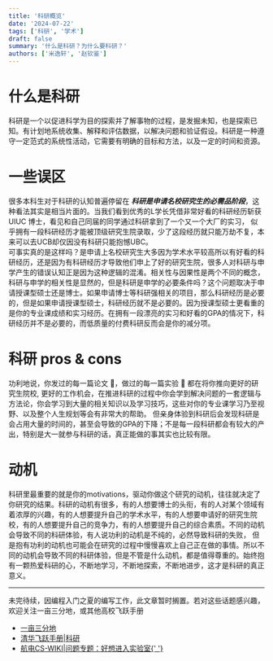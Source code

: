 ```yaml
---
title: '科研概览'
date: '2024-07-22'
tags: ['科研', '学术']
draft: false
summary: '什么是科研？为什么要科研？'
authors: ['米逸轩', '赵钦鉴']
---
```


# 什么是科研

科研是一个以促进科学为目的探索并了解事物的过程，是发掘未知，也是探索已知。有计划地系统收集、解释和评估数据，以解决问题和验证假设。科研是一种遵守一定范式的系统性活动，它需要有明确的目标和方法，以及一定的时间和资源。

# 一些误区

很多本科生对于科研的认知普遍停留在 **_科研是申请名校研究生的必需品阶段_**，这种看法其实是相当片面的。当我们看到优秀的L学长凭借非常好看的科研经历斩获 UIUC 博士，看见和自己同届的同学通过科研拿到了一个又一个大厂的实习，
似乎拥有一段科研经历才能被顶级研究生院录取，少了这段经历就只能万劫不复，本来可以去UCB却仅因没有科研只能抱憾UBC。  
可事实真的是这样吗？是申请上名校研究生大多因为学术水平较高所以有好看的科研经历，还是因为有科研经历才导致他们申上了好的研究生院，很多人对科研与申学产生的错误认知正是因为这种逻辑的混淆。相关性与因果性是两个不同的概念，
科研与申学的相关性是显然的，但是科研是申学的必要条件吗？这个问题取决于申请授课型硕士还是博士。如果申请博士等科研强相关的项目，那么科研经历是必要的，但是如果申请授课型硕士，科研经历就不是必要的。因为授课型硕士更看重的
是你的专业课成绩和实习经历。在拥有一段漂亮的实习和好看的GPA的情况下，科研经历并不是必要的，而低质量的付费科研反而会是你的减分项。

# 科研 pros & cons

功利地说，你发过的每一篇论文 📑，做过的每一篇实验 🧪 都在将你推向更好的研究生院校, 更好的工作机会，在推进科研的过程中你会学到解决问题的一套逻辑与方法论，你会学习到大量的相关知识以及学习技巧，这些对你的专业课学习乃至视野、以及整个人生规划等会有非常大的帮助。
但亲身体验到科研后会发现科研是会占用大量的时间的，甚至会导致的GPA的下降；不是每一段科研都会有较大的产出，特别是大一就参与科研的话，真正能做的事其实也比较有限。

# 动机

科研里最重要的就是你的motivations，驱动你做这个研究的动机，往往就决定了你研究的结果。科研的动机有很多，有的人想要博士的头衔，有的人对某个领域有着浓厚的兴趣，有的人想要提升自己的学术水平，有的人想要申请好的研究生院校，有的人想要提升自己的竞争力，有的人想要提升自己的综合素质。不同的动机会导致不同的科研体验，有人说功利的动机是不纯的，必然导致科研的失败，
但是抱有功利的动机也可能会在研究的过程中慢慢喜欢上自己正在做的事情。所以不同的动机会导致不同的科研体验，但是不管是什么动机，都是值得尊重的。始终抱有一颗热爱科研的心，不断地学习，不断地探索，不断地进步，这才是科研的真正意义。

---

未完待续，因编程入门之夏的编写工作，此文章暂时搁置。若对这些话题感兴趣，欢迎关注一亩三分地，或其他高校飞跃手册

<ul>
  <li>
    <a href="https://www.1point3acres.cn/">一亩三分地</a>
  </li>
  <li>
    <a href="https://feiyue.online/prepare/experience/research/">清华飞跃手册|科研</a>
  </li>
  <li>
    <a href="https://hdu-cs.wiki/1.%E6%9D%AD%E7%94%B5%E7%94%9F%E5%AD%98%E6%8C%87%E5%8D%97/1.9%E9%97%AE%E9%A2%98%E4%B8%93%E9%A2%98%EF%BC%9A%E5%A5%BD%E6%83%B3%E8%BF%9B%E5%85%A5%E5%AE%9E%E9%AA%8C%E5%AE%A4">
      航电CS-WIKI|问题专题：好想进入实验室{' '}
    </a>
  </li>
</ul>
